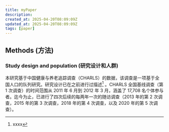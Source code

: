 ```yaml
---
title: myPaper
description: 
created_at: 2025-04-20T08:09:09Z
updated_at: 2025-04-20T08:09:09Z
tags: [paper]
---
```


## Methods  (方法)

### Study design and population (研究设计和人群)

本研究基于中国健康与养老追踪调查（CHARLS）的数据，该调查是一项基于全国人口的队列研究。研究设计已在之前进行过描述[^14] 。CHARLS 全国基线调查（第 1 次调查）的时间范围从 2011 年 6 月到 2012 年 3 月，涵盖了 17,708 名个体参与者。迄今为止，已进行了四次后续的每两年一次的随访调查（2013 年的第 2 次调查，2015 年的第 3 次调查，2018 年的第 4 次调查，以及 2020 年的第 5 次调查）。

[^14]: xxxx
